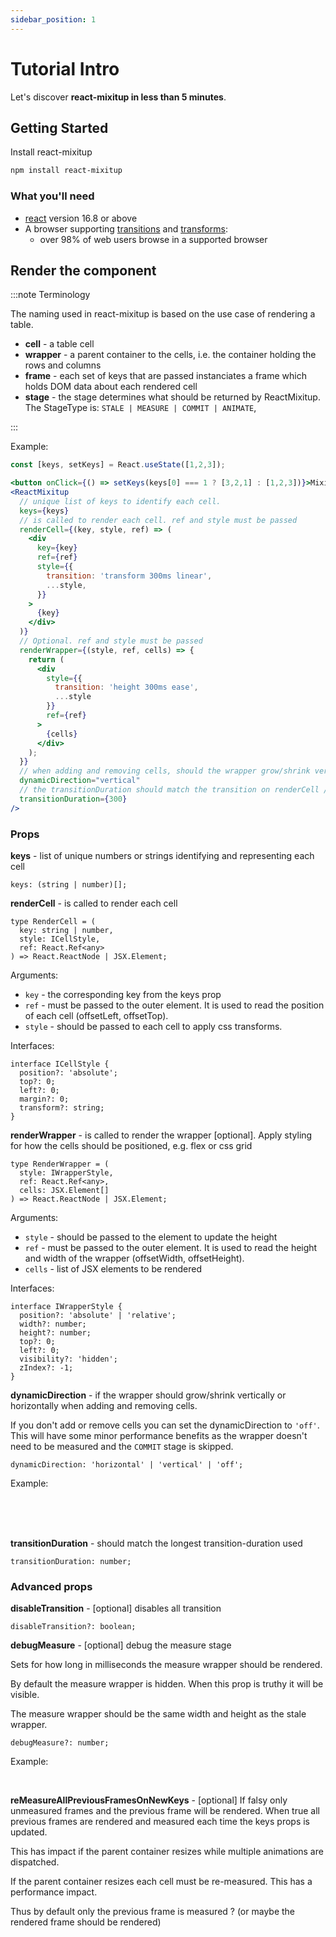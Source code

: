 ```yaml
---
sidebar_position: 1
---
```


# Tutorial Intro

Let's discover **react-mixitup in less than 5 minutes**.

## Getting Started

Install react-mixitup

```sh
npm install react-mixitup
```

### What you'll need

- [react](https://reactjs.org/) version 16.8 or above
- A browser supporting [transitions](https://caniuse.com/css-transitions) and [transforms](https://caniuse.com/transforms2d):
  - over 98% of web users browse in a supported browser

## Render the component

:::note Terminology

The naming used in react-mixitup is based on the use case of rendering a table.

- **cell** - a table cell
- **wrapper** - a parent container to the cells, i.e. the container holding the rows and columns
- **frame** - each set of keys that are passed instanciates a frame which holds DOM data about each rendered cell
- **stage** - the stage determines what should be returned by ReactMixitup. The StageType is: `STALE | MEASURE | COMMIT | ANIMATE`,

:::

Example:


```jsx
const [keys, setKeys] = React.useState([1,2,3]);

<button onClick={() => setKeys(keys[0] === 1 ? [3,2,1] : [1,2,3])}>Mixitup</button>
<ReactMixitup
  // unique list of keys to identify each cell.
  keys={keys}
  // is called to render each cell. ref and style must be passed
  renderCell={(key, style, ref) => (
    <div
      key={key}
      ref={ref}
      style={{
        transition: 'transform 300ms linear',
        ...style,
      }}
    >
      {key}
    </div>
  )}
  // Optional. ref and style must be passed
  renderWrapper={(style, ref, cells) => {
    return (
      <div
        style={{
          transition: 'height 300ms ease',
          ...style
        }}
        ref={ref}
      >
        {cells}
      </div>
    );
  }}
  // when adding and removing cells, should the wrapper grow/shrink vertically or horizontally?
  dynamicDirection="vertical"
  // the transitionDuration should match the transition on renderCell / renderWrapper
  transitionDuration={300}
/>
```

### Props

**keys** - list of unique numbers or strings identifying and representing each cell

```tsx
keys: (string | number)[];
```

**renderCell** - is called to render each cell

```tsx
type RenderCell = (
  key: string | number,
  style: ICellStyle,
  ref: React.Ref<any>
) => React.ReactNode | JSX.Element;
```

Arguments:

- `key` - the corresponding key from the keys prop
- `ref` - must be passed to the outer element.
  It is used to read the position of each cell (offsetLeft, offsetTop).
- `style` - should be passed to each cell to apply css transforms.

Interfaces:

```tsx
interface ICellStyle {
  position?: 'absolute';
  top?: 0;
  left?: 0;
  margin?: 0;
  transform?: string;
}
```

**renderWrapper** - is called to render the wrapper [optional]. Apply styling for how the cells should be positioned, e.g. flex or css grid

```tsx
type RenderWrapper = (
  style: IWrapperStyle,
  ref: React.Ref<any>,
  cells: JSX.Element[]
) => React.ReactNode | JSX.Element;
```

Arguments:

- `style` - should be passed to the element to update the height
- `ref` - must be passed to the outer element.
  It is used to read the height and width of the wrapper (offsetWidth, offsetHeight).
- `cells` - list of JSX elements to be rendered

Interfaces:

```tsx
interface IWrapperStyle {
  position?: 'absolute' | 'relative';
  width?: number;
  height?: number;
  top?: 0;
  left?: 0;
  visibility?: 'hidden';
  zIndex?: -1;
}
```

**dynamicDirection** - if the wrapper should grow/shrink vertically or horizontally when adding and removing cells.

If you don't add or remove cells you can set the dynamicDirection to `'off'`. This will have some minor performance benefits
as the wrapper doesn't need to be measured and the `COMMIT` stage is skipped.

```tsx
dynamicDirection: 'horizontal' | 'vertical' | 'off';
```



Example:

<Horizontal />
<br />
<Vertical />
<br />
<Off />
<br />

**transitionDuration** - should match the longest transition-duration used

```tsx
transitionDuration: number;
```

### Advanced props

**disableTransition** - [optional] disables all transition
```tsx
disableTransition?: boolean;
```

**debugMeasure** - [optional] debug the measure stage

Sets for how long in milliseconds the measure wrapper should be rendered.

By default the measure wrapper is hidden. When this prop is truthy it will be visible.

The measure wrapper should be the same width and height as the stale wrapper.
```tsx
debugMeasure?: number;
```


Example:

<DebugMeasure />
<br />


**reMeasureAllPreviousFramesOnNewKeys** - [optional]
If falsy only unmeasured frames and the previous frame will be rendered.
When true all previous frames are rendered and measured each time the keys props is updated.

This has impact if the parent container resizes while multiple animations are dispatched.

If the parent container resizes each cell must be re-measured. This has a performance impact.

Thus by default only the previous frame is measured ? (or maybe the rendered frame should be rendered)


